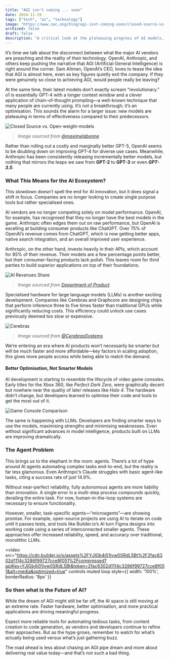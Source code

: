 ```yaml
---
title: "AGI isn't coming ... soon"
date: 2024-11-29
tags: ["tech", "ai", "technology"]
image: "https://www.zac.ong/blog/agi-isnt-coming-soon/closed-source-vs-open-weight-models.png"
archived: false
draft: false
description: "A critical look at the plateauing progress of AI models, the rise of specialisation, and the practical innovations shaping the future beyond the AGI hype."
---
```

It’s time we talk about the disconnect between what the major AI vendors are preaching and the reality of their technology. OpenAI, Anthropic, and others keep pushing the narrative that AGI (Artificial General Intelligence) is right around the corner. Sam Altman, OpenAI’s CEO, loves to tease the idea that AGI is almost here, even as key figures quietly exit the company. If they were genuinely so close to achieving AGI, would people really be leaving?

At the same time, their latest models don’t exactly scream “revolutionary.” o1 is essentially GPT-4 with a longer context window and a clever application of chain-of-thought prompting—a well-known technique that many people are currently using. It’s not a breakthrough; it’s an optimisation. This sounds the alarm for a larger issue: new models are plateauing in terms of effectiveness compared to their predecessors.

![Closed Source vs. Open-weight-models](https://www.zac.ong/blog/agi-isnt-coming-soon/closed-source-vs-open-weight-models.png)
> _Image sourced from [@maximelabonne](https://x.com/maximelabonne/status/1816416043511808259)_

Rather than rolling out a costly and marginally better GPT-5, OpenAI seems to be doubling down on improving GPT-4 for diverse use cases. Meanwhile, Anthropic has been consistently releasing incrementally better models, but nothing that mirrors the leaps we saw from **GPT-2** to **GPT-3** or even ***GPT-3.5***.

### What This Means for the AI Ecosystem?

This slowdown doesn’t spell the end for AI innovation, but it does signal a shift in focus. Companies are no longer looking to create single purpose tools but rather specialised ones. 

AI vendors are no longer competing solely on model performance. OpenAI, for example, has recognised that they no longer have the best models in the game. Anthropic often edges them out on raw performance, but OpenAI is excelling at building consumer products like ChatGPT. Over 75% of OpenAI’s revenue comes from ChatGPT, which is now getting better apps, native search integration, and an overall improved user experience.

Anthropic, on the other hand, invests heavily in their APIs, which account for 85% of their revenue. Their models are a few percentage points better, but their consumer-facing products lack polish. This leaves room for third parties to build superior applications on top of their foundations.

![AI Revenues Share](https://www.zac.ong/blog/agi-isnt-coming-soon/ai-revenue-share.png)
> _Image sourced from [Department of Product](https://arc.net/l/quote/zpzfscpd)_


Specialised hardware for large language models (LLMs) is another exciting development. Companies like Cerebras and Graphcore are designing chips that perform inference three to five times faster than traditional GPUs while significantly reducing costs. This efficiency could unlock use cases previously deemed too slow or expensive.

![Cerebras](https://www.zac.ong/blog/agi-isnt-coming-soon/cerebras.png)
> _Image sourced from [@CerebrasSystems](https://x.com/CerebrasSystems/status/1828465008298336588)_

We’re entering an era where AI products won’t necessarily be smarter but will be much faster and more affordable—key factors in scaling adoption, this gives more people access while being able to match the demand.

#### **Better Optimisation, Not Smarter Models**

AI development is starting to resemble the lifecycle of video game consoles. Early titles for the Xbox 360, like _Perfect Dark Zero_, were graphically decent but nowhere near the quality of later releases like _Halo 4_. The hardware didn’t change, but developers learned to optimise their code and tools to get the most out of it.

![Game Console Comparison](https://www.zac.ong/blog/agi-isnt-coming-soon/game-compare.png)

The same is happening with LLMs. Developers are finding smarter ways to use the models, maximising strengths and minimising weaknesses. Even without significant advances in model intelligence, products built on LLMs are improving dramatically.

### The Agent Problem

This brings us to the elephant in the room: agents. There’s a lot of hype around AI agents automating complex tasks end-to-end, but the reality is far less glamorous. Even Anthropic’s Claude struggles with basic agent-like tasks, citing a success rate of just 14.9%.

Without near-perfect reliability, fully autonomous agents are more liability than innovation. A single error in a multi-step process compounds quickly, derailing the entire task. For now, human-in-the-loop systems are necessary to ensure functionality.

However, smaller, task-specific agents—“microagents”—are showing promise. For example, open-source projects are using AI to iterate on code until it passes tests, and tools like Builder.io’s AI turn Figma designs into working code using a series of interconnected smaller agents. These approaches offer increased reliability, speed, and accuracy over traditional, monolithic LLMs.

<video 
  src="https://cdn.builder.io/o/assets%2FYJIGb4i01jvw0SRdL5Bt%2F2fac6302d1114c3286f99727cce8f051%2Fcompressed?apiKey=YJIGb4i01jvw0SRdL5Bt&token=2fac6302d1114c3286f99727cce8f051&alt=media&optimized=true"
  controls
  muted
  loop
  style={{ width: '100%', borderRadius: '8px' }}
>
</video>

### So then what is the Future of AI?

While the dream of AGI might still be far off, the AI space is still moving at an extreme rate. Faster hardware, better optimisation, and more practical applications are driving meaningful progress.

Expect more reliable tools for automating tedious tasks, from content creation to code generation, as vendors and developers continue to refine their approaches. But as the hype grows, remember to watch for what’s actually being used versus what’s just gathering buzz.

The road ahead is less about chasing an AGI pipe dream and more about delivering real value today—and that’s not such a bad thing.